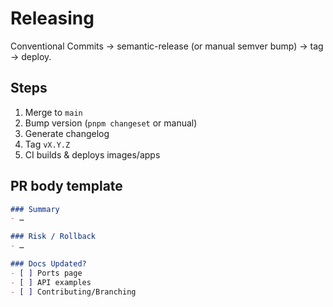 # Releasing

Conventional Commits → semantic-release (or manual semver bump) → tag → deploy.

## Steps

1. Merge to `main`
2. Bump version (`pnpm changeset` or manual)
3. Generate changelog
4. Tag `vX.Y.Z`
5. CI builds & deploys images/apps

## PR body template

```md
### Summary
- …

### Risk / Rollback
- …

### Docs Updated?
- [ ] Ports page
- [ ] API examples
- [ ] Contributing/Branching
```


